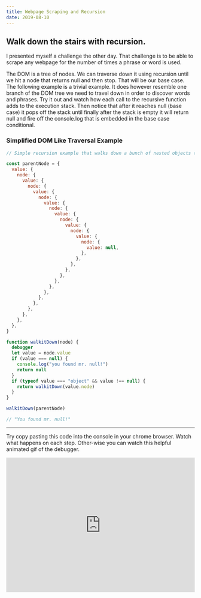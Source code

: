 ```yaml
---
title: Webpage Scraping and Recursion
date: 2019-08-10
---
```


## Walk down the stairs with recursion.

I presented myself a challenge the other day. That challenge is to be able to scrape any webpage for the number of times a phrase
or word is used.

The DOM is a tree of nodes. We can traverse down it using recursion until we hit a node that returns null and then stop. That will be our base case.
The following example is a trivial example. It does however resemble one branch of the DOM tree we need to travel down in order to discover words and
phrases. Try it out and watch how each call to the recursive function adds to the execution stack. Then notice that after it reaches null (base case) it pops off
the stack until finally after the stack is empty it will return null and fire off the console.log that is embedded in the base case conditional.

### Simplified DOM Like Traversal Example

```javascript
// Simple recursion example that walks down a bunch of nested objects till it finds a null value.

const parentNode = {
  value: {
    node: {
      value: {
        node: {
          value: {
            node: {
              value: {
                node: {
                  value: {
                    node: {
                      value: {
                        node: {
                          value: {
                            node: {
                              value: null,
                            },
                          },
                        },
                      },
                    },
                  },
                },
              },
            },
          },
        },
      },
    },
  },
}

function walkitDown(node) {
  debugger
  let value = node.value
  if (value === null) {
    console.log("you found mr. null!")
    return null
  }
  if (typeof value === "object" && value !== null) {
    return walkitDown(value.node)
  }
}

walkitDown(parentNode)

// "You found mr. null!"
```

---

Try copy pasting this code into the console in your chrome browser. Watch what happens on each step. Other-wise you can watch this
helpful animated gif of the debugger.

<div style="position:relative; padding-bottom:calc(62.50% + 44px)">
  <iframe
    src="https://gfycat.com/ifr/SparklingBaggyIguana"
    frameborder="0"
    scrolling="no"
    width="100%"
    height="100%"
    style="position:absolute;top:0;left:0;"
    allowfullscreen
  />
</div>
---

### DOM traversal

We can traverse the DOM using the same technique from above but a little digging needs done first to find out what properties
to use. The DOM is a tree so there will be siblings and child nodes. Lets google that real
quick. I'm looking for any properties that eventually become null. We will check against null to short circuit the recursion.

[Node.firstChild](https://developer.mozilla.org/en-US/docs/Web/API/Node/firstChild) & [Node.nextSibling](https://developer.mozilla.org/en-US/docs/Web/API/Node/nextSibling) look like just the ticket. Both have return null if they happen to be the last child of the parent. Check out
the links to see the full description of each property we will use. We will use [Node.nodeTypes](https://developer.mozilla.org/en-US/docs/Web/API/Node/nodeType) to check if
the the current node is in fact actual text or just an element. If it's an element we want to ignore it.

```javascript
function search(wordToMatch) {
  debugger // drop this function in the chrome console and watch the debugger run.
  let walkedDOM = []
  const results = []
  function walk(node, callback) {
    callback(node)

    node = node.firstChild
    // base case
    while (node != null) {
      // if base case is not reached then we recurse
      walk(node, callback)

      node = node.nextSibling
    }
    return node
  }

  walk(document.body, node => {
    // set a break point here to see how it recurses and pay special attention to the call stack
    if (node.nodeType === 3) {
      walkedDOM.push(node.nodeValue)
    }
  })

  // RECURSION DONE
  const wordRegex = wordToMatch ? new RegExp(wordToMatch, "ig") : false
  /*
   we simply iterate over the array,
  lowercase each fragment, by this time
   all recursion is done do a simple regex
   match against it and if a fragment returns
   true we push to a results array
  */

  walkedDOM.forEach(textFragment => {
    textFragment = textFragment.toLowerCase()
    if (textFragment.match(wordRegex)) {
      results.push(wordRegex.exec(textFragment))
    }
  })

  /* return number of matches we got on the webpage.
  I'm using a computed key name based on
  the original word passed in at the beginning.
  */

  return { [wordToMatch]: results.length }
}
```

---

You can take this entire script and drop it into the console and test it on any webpage.
Try it on the front of a news site and type a phrase or word to see how many hits you get.
Run it through the debugger and step over each recursive call and watch as the call stack shrinks
and expands. If you would like to look at some simpler examples of recursion you can check out my
other [blog post on recursion](/recursion)

- [repo section this blog post is based on](https://github.com/JasonBBelcher/AlgorithmPractice/tree/master/kata/algorithms/DOMtraversal)
- [article on traversal of the DOM](https://www.digitalocean.com/community/tutorials/how-to-traverse-the-dom)
- [fcc article on web scraping](https://www.freecodecamp.org/news/the-ultimate-guide-to-web-scraping-with-node-js-daa2027dcd3/)
